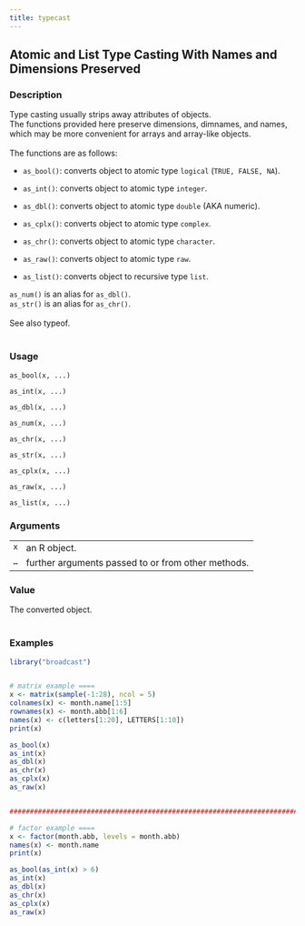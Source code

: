 ```yaml
---
title: typecast
---
```

## Atomic and List Type Casting With Names and Dimensions Preserved {.unnumbered}


### Description

Type casting usually strips away attributes of objects. <br />
The functions provided here preserve dimensions, dimnames, and names,
which may be more convenient for arrays and array-like objects. <br />
<br />
The functions are as follows: <br />


<ul>
<li> <code>as_bool()</code>: converts object to atomic type <code>logical</code> (<code>TRUE, FALSE, NA</code>).

</li>
<li> <code>as_int()</code>: converts object to atomic type <code>integer</code>.

</li>
<li> <code>as_dbl()</code>: converts object to atomic type <code>double</code> (AKA numeric).

</li>
<li> <code>as_cplx()</code>: converts object to atomic type <code>complex</code>.

</li>
<li> <code>as_chr()</code>: converts object to atomic type <code>character</code>.

</li>
<li> <code>as_raw()</code>: converts object to atomic type <code>raw</code>.

</li>
<li> <code>as_list()</code>: converts object to recursive type <code>list</code>. <br />

</li></ul>

<code>as_num()</code> is an alias for <code>as_dbl()</code>. <br />
<code>as_str()</code> is an alias for <code>as_chr()</code>. <br />
<br />
See also typeof. <br /> <br />



### Usage

<pre><code class='language-R'>as_bool(x, ...)

as_int(x, ...)

as_dbl(x, ...)

as_num(x, ...)

as_chr(x, ...)

as_str(x, ...)

as_cplx(x, ...)

as_raw(x, ...)

as_list(x, ...)
</code></pre>


### Arguments

<table>
<tr><td style = "white-space: collapse; font-family: monospace; vertical-align: top"><code id="x">x</code></td>
<td>
an R object.
</td></tr>
<tr><td style = "white-space: collapse; font-family: monospace; vertical-align: top"><code id="...">...</code></td>
<td>
further arguments passed to or from other methods.
</td></tr>
</table>


### Value

The converted object. <br /> <br />



### Examples
```r
library("broadcast")


# matrix example ====
x <- matrix(sample(-1:28), ncol = 5)
colnames(x) <- month.name[1:5]
rownames(x) <- month.abb[1:6]
names(x) <- c(letters[1:20], LETTERS[1:10])
print(x)

as_bool(x)
as_int(x)
as_dbl(x)
as_chr(x)
as_cplx(x)
as_raw(x)


################################################################################

# factor example ====
x <- factor(month.abb, levels = month.abb)
names(x) <- month.name
print(x)

as_bool(as_int(x) > 6)
as_int(x)
as_dbl(x)
as_chr(x)
as_cplx(x)
as_raw(x)


```
